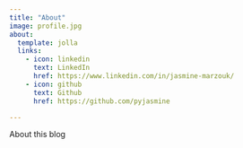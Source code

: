 ```yaml
---
title: "About"
image: profile.jpg
about:
  template: jolla
  links:
    - icon: linkedin
      text: LinkedIn
      href: https://www.linkedin.com/in/jasmine-marzouk/
    - icon: github
      text: Github
      href: https://github.com/pyjasmine

---
```


About this blog
